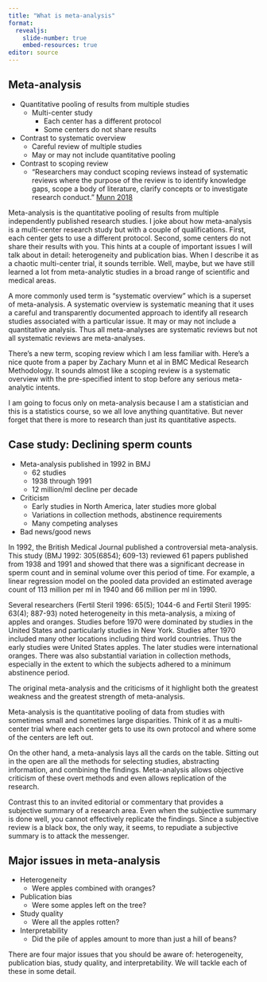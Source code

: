```yaml
---
title: "What is meta-analysis"
format: 
  revealjs:
    slide-number: true
    embed-resources: true
editor: source
---
```


## Meta-analysis

-   Quantitative pooling of results from multiple studies
    -   Multi-center study
        -   Each center has a different protocol
        -   Some centers do not share results
-   Contrast to systematic overview
    -   Careful review of multiple studies
    -   May or may not include quantitative pooling
-   Contrast to scoping review
    -   "Researchers may conduct scoping reviews instead of systematic reviews where the purpose of the review is to identify knowledge gaps, scope a body of literature, clarify concepts or to investigate research conduct." [Munn 2018][mun1]
    
[mun1]: https://bmcmedresmethodol.biomedcentral.com/articles/10.1186/s12874-018-0611-x
    
::: notes
Meta-analysis is the quantitative pooling of results from multiple independently published research studies. I joke about how meta-analysis is a multi-center research study but with a couple of qualifications. First, each center gets to use a different protocol. Second, some centers do not share their results with you. This hints at a couple of important issues I will talk about in detail: heterogeneity and publication bias. When I describe it as a chaotic multi-center trial, it sounds terrible. Well, maybe, but we have still learned a lot from meta-analytic studies in a broad range of scientific and medical areas.

A more commonly used term is "systematic overview" which is a superset of meta-analysis. A systematic overview is systematic meaning that it uses a careful and transparently documented approach to identify all research studies associated with a particular issue. It may or may not include a quantitative analysis. Thus all meta-analyses are systematic reviews but not all systematic reviews are meta-analyses.

There's a new term, scoping review which I am less familiar with. Here's a nice quote from a paper by Zachary Munn et al in BMC Medical Research Methodology. It sounds almost like a scoping review is a systematic overview with the pre-specified intent to stop before any serious meta-analytic intents.

I am going to focus only on meta-analysis because I am a statistician and this is a statistics course, so we all love anything quantitative. But never forget that there is more to research than just its quantitative aspects.
:::

## Case study: Declining sperm counts

-   Meta-analysis published in 1992 in BMJ
    -   62 studies
    -   1938 through 1991
    -   12 million/ml decline per decade
-   Criticism
    -   Early studies in North America, later studies more global
    -   Variations in collection methods, abstinence requirements
    -   Many competing analyses
-   Bad news/good news

::: notes
In 1992, the British Medical Journal published a controversial meta-analysis. This study (BMJ 1992: 305(6854); 609-13) reviewed 61 papers published from 1938 and 1991 and showed that there was a significant decrease in sperm count and in seminal volume over this period of time. For example, a linear regression model on the pooled data provided an estimated average count of 113 million per ml in 1940 and 66 million per ml in 1990.

Several researchers (Fertil Steril 1996: 65(5); 1044-6 and Fertil Steril 1995: 63(4); 887-93) noted heterogeneity in this meta-analysis, a mixing of apples and oranges. Studies before 1970 were dominated by studies in the United States and particularly studies in New York. Studies after 1970 included many other locations including third world countries. Thus the early studies were United States apples. The later studies were international oranges. There was also substantial variation in collection methods, especially in the extent to which the subjects adhered to a minimum abstinence period.

The original meta-analysis and the criticisms of it highlight both the greatest weakness and the greatest strength of meta-analysis.

Meta-analysis is the quantitative pooling of data from studies with sometimes small and sometimes large disparities. Think of it as a multi-center trial where each center gets to use its own protocol and where some of the centers are left out.

On the other hand, a meta-analysis lays all the cards on the table. Sitting out in the open are all the methods for selecting studies, abstracting information, and combining the findings. Meta-analysis allows objective criticism of these overt methods and even allows replication of the research.

Contrast this to an invited editorial or commentary that provides a subjective summary of a research area. Even when the subjective summary is done well, you cannot effectively replicate the findings. Since a subjective review is a black box, the only way, it seems, to repudiate a subjective summary is to attack the messenger.
:::

## Major issues in meta-analysis

-   Heterogeneity
    -    Were apples combined with oranges?
-   Publication bias
    -    Were some apples left on the tree?
-   Study quality
    -    Were all the apples rotten?
-   Interpretability
    -    Did the pile of apples amount to more than just a hill of beans?

::: notes
There are four major issues that you should be aware of: heterogeneity, publication bias, study quality, and interpretability. We will tackle each of these in some detail.
:::

